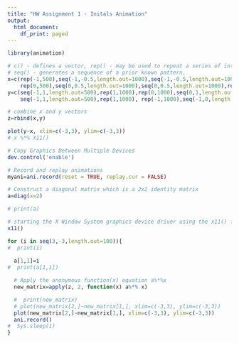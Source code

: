 ```yaml
---
title: "HW Assignment 1 - Initals Animation"
output:
  html_document:
    df_print: paged
---
```


```r
library(animation)
```

```r
# c() - defines a vector, rep() - may be used to repeat a series of integers or characters
# seq() - generates a sequence of a prior known pattern.
x=c(rep(-1,500),seq(-1,-0.5,length.out=1000),seq(-1,-0.5,length.out=1000), rep(-0.5,500), # Build P
    rep(0,500),seq(0,0.5,length.out=1000),seq(0,0.5,length.out=1000),rep(0.5,500), seq(0.25,0.5,length.out=1000)) # Build G
y=c(seq(-1,1,length.out=500),rep(1,1000),rep(0,1000),seq(0,1,length.out=500), # Build P
    seq(-1,1,length.out=500),rep(1,1000), rep(-1,1000),seq(-1,0,length.out=500), rep(0,1000)) # Build G

# combine x and y vectors 
z=rbind(x,y)

plot(y~x, xlim=c(-3,3), ylim=c(-3,3))
# x %*% X11()

# Copy Graphics Between Multiple Devices
dev.control('enable')

# Record and replay animations
myani=ani.record(reset = TRUE, replay.cur = FALSE)

# Construct a diagonal matrix which is a 2x2 identity matrix
a=diag(x=2)

# print(a)

# starting the X Window System graphics device driver using the x11() function
x11()

for (i in seq(3,-3,length.out=100)){
#  print(i)
  
  a[1,1]=i
#  print(a[1,1])

  # Apply the anonymous function(x) equation a%*%x
  new_matrix=apply(z, 2, function(x) a%*% x)

  #  print(new_matrix)
  # plot(new_matrix[2,]~new_matrix[1,], xlim=c(-3,3), ylim=c(-3,3))
  plot(new_matrix[2,]~new_matrix[1,], xlim=c(-3,3), ylim=c(-3,3))
  ani.record()
#  Sys.sleep(1)
}
```





